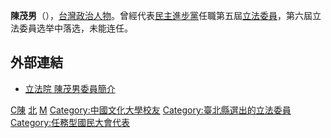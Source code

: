 {{Infobox AM
| name                = 陳茂男
| image               = 
| order= {{ROC}}第5屆[[立法委員|立法委員]]
| term_start= 2002年2月1日
| term_end= 2005年1月31日
| constituency=   臺北縣第二選舉區
| sex                 = 男
| birth_date          = {{Birth date and age|1941|5|23}}
| birth_place         = {{TWN-JPN}}[[臺北州|臺北州]][[台北市|台北市]]
| death_date          =
| death_place         =
| nationality         = {{ROC}}
| party               = {{DPP}}
| spouse              = 
| educate             = 
| alma_mater          = 
}}
{{Infobox EPW
| educate = 
*台中商專畢業
*中國文化大學觀光研究所
*美國哈佛大學政經研究班
| past = 
*全國珠算檢定最高段<br><span style="color: blue;">(1962年-)</span>
*國民大會代表<br><span style="color: blue;">(1991年)</span>
*國民大會主席團主席<br><span style="color: blue;">(1995年)</span>
*民主進步黨臺北縣黨部主任委員<br><span style="color: blue;">(1996年)</span>
*民主進步黨全國主任委員聯誼會會長<br><span style="color: blue;">(1998年-)</span>
*立法院（第五屆）委員<br><span style="color: blue;">(2002年-2005年)</span>
}}
'''陳茂男'''（{{bd|1941年|5月23日|catIdx=C陳}}），[[台灣|台灣]][[政治人物|政治人物]]。曾經代表[[民主進步黨|民主進步黨]]任職第五屆[[立法委員|立法委員]]，第六屆立法委員选举中落选，未能连任。

== 外部連結 ==
*[https://web.archive.org/web/20070930200844/http://www.ly.gov.tw/ly/01_introduce/0103_leg/leg_main/leg_ver01_01.jsp?ItemNO=01030100&lgno=00105&stage=5 立法院 陳茂男委員簡介]

{{任務型國民大會代表}}
{{第五屆立法院立法委員名單}}
{{Authority control}}
{{TW-poli-bio-stub}}

[[Category:第五屆立法院立法委員|C陳]]
[[Category:民主進步黨籍立法委員|北]]
[[Category:陳姓|M]]
[[Category:中國文化大學校友|Category:中國文化大學校友]]
[[Category:臺北縣選出的立法委員|Category:臺北縣選出的立法委員]]
[[Category:任務型國民大會代表|Category:任務型國民大會代表]]